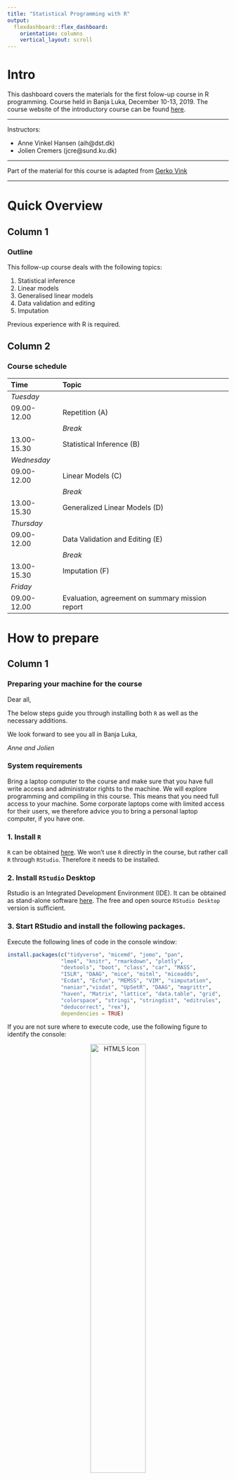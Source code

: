 ```yaml
---
title: "Statistical Programming with R"
output: 
  flexdashboard::flex_dashboard:
    orientation: columns
    vertical_layout: scroll
---
```


# Intro {.sidebar}

This dashboard covers the materials for the first folow-up course in R programming. Course held in Banja Luka, December 10-13, 2019. The course website of the introductory course can be found [here](http://peterstoltze.dk/RfOS/).

---

Instructors: 

 - Anne Vinkel Hansen (aih@dst.dk)
 - Jolien Cremers (jcre@sund.ku.dk)


---

Part of the material for this course is adapted from [Gerko Vink](https://github.com/gerkovink/R)


---
# Quick Overview

## Column 1

### Outline

This follow-up course deals with the following topics:

1.	Statistical inference
2.  Linear models
3.  Generalised linear models
4.  Data validation and editing
5.  Imputation


Previous experience with R is required.

## Column 2

### Course schedule 

| Time        | Topic                                           |
|:------------|:------------------------------------------------|
| *Tuesday*   |                                                 |
| 09.00-12.00 | Repetition (A)                                  |
|             | *Break*                                         |    
| 13.00-15.30 | Statistical Inference (B)                       |
| *Wednesday* |                                                 |
| 09.00-12.00 | Linear Models (C)                               |
|             | *Break*                                         |             
| 13.00-15.30 | Generalized Linear Models (D)                   |
| *Thursday*  |                                                 |
| 09.00-12.00 | Data Validation and Editing (E)                 |
|             | *Break*                                         |
| 13.00-15.30 | Imputation (F)                                  |
| *Friday*    |                                                 |
| 09.00-12.00 | Evaluation, agreement on summary mission report |


# How to prepare

## Column 1

### Preparing your machine for the course
Dear all, 

The below steps guide you through installing both `R` as well as the necessary additions.

We look forward to see you all in Banja Luka,  

*Anne and Jolien*

### **System requirements**

Bring a laptop computer to the course and make sure that you have full write access and administrator rights to the machine. We will explore programming and compiling in this course. This means that you need full access to your machine. Some corporate laptops come with limited access for their users, we therefore advice you to bring a personal laptop computer, if you have one. 

### **1. Install `R`**
`R` can be obtained [here](https://cran.r-project.org). We won't use `R` directly in the course, but rather call `R` through `RStudio`. Therefore it needs to be installed. 

### **2. Install `RStudio` Desktop**

Rstudio is an Integrated Development Environment (IDE). It can be obtained as stand-alone software [here](https://www.rstudio.com/products/rstudio/download/#download). The free and open source `RStudio Desktop` version is sufficient.

### **3. Start RStudio and install the following packages. **

Execute the following lines of code in the console window:

```r
install.packages(c("tidyverse", "micemd", "jomo", "pan", 
                 "lme4", "knitr", "rmarkdown", "plotly",
                 "devtools", "boot", "class", "car", "MASS", 
                 "ISLR", "DAAG", "mice", "mitml", "miceadds",
                 "Ecdat", "Ecfun", "MEMSS", "VIM", "simputation",
                 "naniar","visdat", "UpSetR", "DAAG", "magrittr",
                 "haven", "Matrix", "lattice", "data.table", "grid",
                 "colorspace", "stringi", "stringdist", "editrules", 
                 "deducorrect", "rex"), 
                 dependencies = TRUE)
```


If you are not sure where to execute code, use the following figure to identify the console:

<center>
  <img src="console.png" alt="HTML5 Icon" width = 50%>
</center>

Just copy and paste the installation command and press the return key. When asked 

```r
Do you want to install from sources the package which needs 
compilation? (Yes/no/cancel)
```

type `Yes` in the console and press the return key. 

# Tuesday

## Column 1

### Tuesday's materials
We adapt the course as we go. To ensure that you work with the latest iteration of the course materials, we advice all course participants to access the materials online.

- Part A: Repetition

    - [Lecture A](Contents/Material/Part A - Repetition/Lecture_A.html){target="_blank"}
    - [Lecture A Handout](Contents/Material/Part A - Repetition/Lecture_A_handout.html){target="_blank"}
    - [Practical A](Contents/Material/Part A - Repetition/Practical_A_walkthrough.html){target="_blank"}
    - [Impractical A](Contents/Material/Part A - Repetition/Practical_A.html){target="_blank"}


- Part B: Statistical Inference

    - [Lecture B](Contents/Material/Part B - Statistical inference/Lecture_B.html){target="_blank"}
    - [Lecture B Handout](Contents/Material/Part B - Statistical inference/Lecture_B_handout.html){target="_blank"}
    - [Practical B](Contents/Material/Part B - Statistical inference/Practical_B_walkthrough.html){target="_blank"}
    - [Impractical B](Contents/Material/Part B - Statistical inference/Practical_B.html){target="_blank"}

All lectures are in `html` format. Practicals are walkthrough files that guide you through the exercises. `Impractical` files contain the exercises, without walkthrough, explanations and solutions. 

## Column 2

### Useful references
- [The R project homepage](https://www.r-project.org/) 
- [CRAN task view for official statistics](https://cran.r-project.org/web/views/OfficialStatistics.html)
- [CRAN area for contributed documentation](https://cran.r-project.org/other-docs.html) No longer actively maintained, but a lot of good resources
- Some places to find the `R` community:
  - [#rstats hashtag](https://twitter.com/search?q=%23rstats)
  - [Rweekly](https://rweekly.org/)
  - [R-bloggers](https://www.r-bloggers.com/)
  - [Stack Overflow](https://stackoverflow.com/) A good place to ask questions. Check if your question has been answered before, and make sure to phrase it carefully and correctly. 




# Wednesday

## Column 1

### Wednesday's materials
We adapt the course as we go. To ensure that you work with the latest iteration of the course materials, we advice all course participants to access the materials online.

- Part C: `R` Linear Models

    - [Lecture C](Contents/Material/Part C - Linear models/Lecture_C.html){target="_blank"}
    - [Lecture C Handout](Contents/Material/Part C - Linear models/Lecture_C_handout.html){target="_blank"}
    - [Practical C](Contents/Material/Part C - Linear models/Practical_C_walkthrough.html){target="_blank"}
    - [Impractical C](Contents/Material/Part C - Linear models/Practical_C.html){target="_blank"}
    - [Extra Lecture M Handout](Contents/Material/Part C - Linear models/Lecture_M_handout.html){target="_blank"}
    - [Extra Practical M](Contents/Material/Part C - Linear models/Practical_M_walkthrough.html){target="_blank"}
    - [Extra Impractical M](Contents/Material/Part C - Linear models/Practical_M.html){target="_blank"}
    - [Nurse dataset](Contents/Material/Part C - Linear models/nurses.sav){target="_blank"}
       
- Part D: Generalized Linear Models

    - [Lecture D](Contents/Material/Part D - GLMs/Lecture_D.html){target="_blank"}
    - [Lecture D Handout](Contents/Material/Part D - GLMs/Lecture_D_handout.html){target="_blank"}
    - [Practical D](Contents/Material/Part D - GLMs/Practical_D_walkthrough.html){target="_blank"}
    - [Impractical D](Contents/Material/Part D - GLMs/Practical_D.html){target="_blank"}

All lectures are in `html` format. Practicals are are provided both as naked questions but also with ample explanations and solutions - choose according to your taste!

## Column 2

### Useful references
- [Practical Regression and Anova using R](https://cran.r-project.org/doc/contrib/Faraway-PRA.pdf) by Julian Faraway  

# Thursday

## Column 1

### Thursday's materials
We adapt the course as we go. To ensure that you work with the latest iteration of the course materials, we advice all course participants to access the materials online.

- Part E: Data Validation and Editing
    - [Lecture E](Contents/Material/Part E - Data validation/Lecture_E.html){target="_blank"}
    - [Practical E](Contents/Material/Part E - Data validation/Practical_E.html){target="_blank"}
    - Data for the practical: [bands.txt](Contents/Material/Part E - Data validation/data/bands.txt){target="_blank"}, 
      [unnamed.csv](Contents/Material/Part E - Data validation/data/unnamed.csv){target="_blank"}

- Part F: Imputation

    - [Lecture F](Contents/Material/Part F - Imputation/Lecture_F.html){target="_blank"}
    - [Lecture F Handout](Contents/Material/Part F - Imputation/Lecture_F_handout.html){target="_blank"}
    - [Practical F](Contents/Material/Part F - Imputation/Practical_F_walkthrough.html){target="_blank"}
    - [Impractical F](Contents/Material/Part F - Imputation/Practical_F.html){target="_blank"}

All lectures are in `html` format. Practicals are walkthrough files that guide you through the exercises. `Impractical` files contain the exercises, without walkthrough, explanations and solutions.

## Column 2

### Useful references
- Data validation
  - [An introduction to data cleaning with R](https://cran.r-project.org/doc/contrib/de_Jonge+van_der_Loo-Introduction_to_data_cleaning_with_R.pdf)
  - [Mark van der Loo](http://www.markvanderloo.eu/) has given several talks and workshops on this, with slides available from his [GitHub](https://github.com/markvanderloo)
- Imputation
  - [Flexible Imputation of Missing Data](https://stefvanbuuren.name/fimd/): written by Stef van Buuren, uses the `mice` package. 
  - [Applied Missing Data Analysis](https://bookdown.org/mwheymans/bookmi/): book on missing data and imputation in R and SPSS.
  - [Visualization of Missingness Patterns](https://cran.r-project.org/web/packages/naniar/vignettes/naniar-visualisation.html): Tutorial for the naniar package that does nice visualizations of missingness patterns.
  - [Tutorial](https://www.analyticsvidhya.com/blog/2016/03/tutorial-powerful-packages-imputing-missing-values/): Tutorial describing the use of 5 different R-packages for missing data imputation.
  - [Tutorial](http://www.di.fc.ul.pt/~jpn/r/missing/index.html): Another tutorial on missing data in R.
  - [Tutorial](https://github.com/gerkovink/miceVignettes): a set of tutorials for the `mice` package.

# Further studies

## Column 1

### What to do after the course

The following references are currently available for free, either as pdfs or as extensive webpages (written with [RMarkdown](https://rmarkdown.rstudio.com/) and [bookdown](https://bookdown.org/)). They are all very useful and we highly recommend them. 

- [R for Data Science](https://r4ds.had.co.nz): written by Hadley Wickham and Garrett Grolemund this book relies almost exclusively on the [tidyverse](https://www.tidyverse.org/) approach to data analysis. Many highly effective tools will be right at your fingertips after reading this book and working through the many exercises.
- [Hands-On Programming with R](https://rstudio-education.github.io/hopr/): a great read by Garrett Grolemund emphasizing programming techniques with R. 
- [Advanced R](https://adv-r.hadley.nz/): You want to gain deeper knowledge of R and you want to learn from one of the most influential R contributors. This one is for you!
- [Introduction to Statistical Learning](http://faculty.marshall.usc.edu/gareth-james/ISL/): an introductory book on statistical learning, with applications in R. The R code is somewhat old-style and you might be able to find newer packages for the tasks, but ths is a solid read well worth the effort.
- [Data Analysis and Graphics Using R](http://www.pindex.com/uploads/post_docs/Maindonald%20Data%20Analysis%20and%20Graphics(PINDEX-DOC-6953).pdf): a detailed book that covers a lot about categorical data analysis and fitting `glm`s in `R`.
- [Happy Git and GitHub for the useR ](https://happygitwithr.com/index.html): a great introduction to version control using Git and GitHub together with RStudio. Written by Jenny Bryan in a very concise style. Highly recommended!

<!-- ## Column 2 -->

